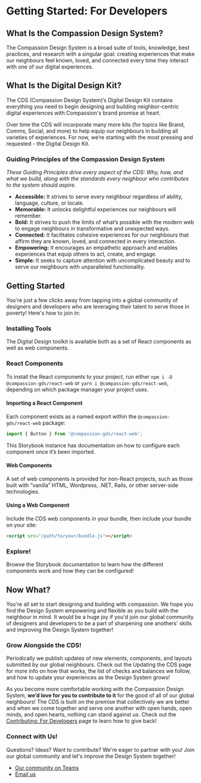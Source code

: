 
<Meta title="Getting Started/For Developers" />

# Getting Started: For Developers

## What Is the Compassion Design System?

The Compassion Design System is a broad suite of tools, knowledge, best
practices, and research with a singular goal: creating experiences that make our
neighbours feel known, loved, and connected every time they interact with one of
our digital experiences.

## What Is the Digital Design Kit?

The CDS (Compassion Design System)’s Digital Design Kit contains everything you
need to begin designing and building neighbor-centric digital experiences with
Compassion's brand promise at heart.

Over time the CDS will incorporate many more kits (for topics like Brand, Comms,
Social, and more) to help equip our neighbours in building all varieties of
experiences. For now, we’re starting with the most pressing and requested - the
Digital Design Kit.

### Guiding Principles of the Compassion Design System

_These Guiding Principles drive every aspect of the CDS: Why, how, and what we
build, along with the standards every neighbour who contributes to the system
should aspire._

- **Accessible:** It strives to serve every neighbour regardless of ability,
  language, culture, or locale.
- **Memorable:** It unlocks delightful experiences our neighbours will remember.
- **Bold:** It strives to push the limits of what’s possible with the modern web
  to engage neighbours in transformative and unexpected ways.
- **Connected:** It facilitates cohesive experiences for our neighbours that
  affirm they are known, loved, and connected in every interaction.
- **Empowering:** It encourages an empathetic approach and enables experiences
  that equip others to act, create, and engage.
- **Simple:** It seeks to capture attention with uncomplicated beauty and to serve
  our neighbours with unparalleled functionality.

## Getting Started

You're just a few clicks away from tapping into a global community of designers
and developers who are leveraging their talent to serve those in poverty! Here's
how to join in:

### Installing Tools

The Digital Design toolkit is available both as a set of React components as
well as web components.

### React Components

To install the React components to your project, run either `npm i -D @compassion-gds/react-web`
or `yarn i @compassion-gds/react-web`, depending on which package manager your
project uses.

#### Importing a React Component

Each component exists as a named export within the `@compassion-gds/react-web`
package:

```js
import { Button } from '@compassion-gds/react-web';
```

This Storybook instance has documentation on how to configure each component
once it’s been imported.

#### Web Components

A set of web components is provided for non-React projects, such as those built
with “vanilla” HTML, Wordpress, .NET, Rails, or other server-side technologies.

#### Using a Web Component

Include the CDS web components in your bundle, then include your bundle on your
site:

```html
<script src="/path/to/your/bundle.js"></script>
```

### Explore!

<!-- - Watch our "Getting Started" screencast!\*  -->

Browse the Storybook documentation to learn how the different components
work and how they can be configured!

## Now What?

You're all set to start designing and building with compassion. We hope you find
the Design System empowering and flexible as you build with the neighbour in
mind. It would be a huge joy if you'd join our global community of designers
and developers to be a part of sharpening one anothers' skills and improving the
Design System together!

### Grow Alongside the CDS!

Periodically we publish updates of new elements, components, and layouts
submitted by our global neighbours. Check out the Updating the CDS page for more
info on how that works, the list of checks and balances we follow, and how to
update your experiences as the Design System grows!

As you become more comfortable working with the Compassion Design System, **we’d
love for you to contribute to it** for the good of all of our global neighbours!
The CDS is built on the premise that collectively we are better and when we come
together and serve one another with open hands, open minds, and open hearts,
nothing can stand against us. Check out the [Contributing: For Developers](/docs/contributing-for-developers--page)
page to learn how to give back!

### Connect with Us!

Questions? Ideas? Want to contribute? We're eager to partner with you! Join our
global community and let's improve the Design System together!

- [Our community on Teams](https://teams.microsoft.com/l/team/19%3ab931ee38989d4645866ad97918692180%40thread.tacv2/conversations?groupId=6bc4beeb-823e-483d-8f65-512f2602dbbb&tenantId=d3c08eb3-7c4c-4a01-bc01-6c67b56c8da9)
- [Email us](mailto:globalux@compassion.com?subject=Compassion%20Design%20System)
  <!-- - [On GitHub](https://github.com/compassion-gds) -->
  <!-- - [Connect on Figma](https://www.figma.com/@compassion) -->

